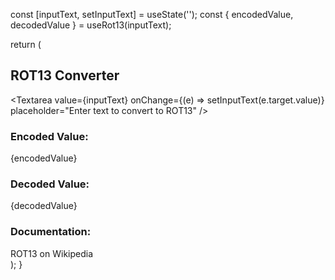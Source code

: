 
  const [inputText, setInputText] = useState('');
  const { encodedValue, decodedValue } = useRot13(inputText);

  return (
    <div>
      <h2>ROT13 Converter</h2>
      <Textarea
        value={inputText}
        onChange={(e) => setInputText(e.target.value)}
        placeholder="Enter text to convert to ROT13"
      />
      <div>
        <h3>Encoded Value:</h3>
        <p>{encodedValue}</p>
      </div>
      <div>
        <h3>Decoded Value:</h3>
        <p>{decodedValue}</p>
      </div>
      <div>
        <h3>Documentation:</h3>
        <CustomLink href="https://en.wikipedia.org/wiki/ROT13">
          ROT13 on Wikipedia
        </CustomLink>
      </div>
    </div>
  );
}